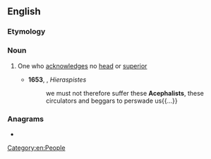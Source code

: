 ==English==

===Etymology===
{{suffix|en|acephal|ist}}

===Noun===
{{en-noun}}

# {{lb|en|obsolete}} One who [[acknowledge]]s no [[head]] or [[superior]]
#* '''1653''', {{w|John Gauden}}, ''Hieraspistes''
#*:we must not therefore suffer these '''Acephalists''', these circulators and beggars to perswade us{{...}}

===Anagrams===
* {{anagrams|en|a=aacehilpst|caliphates|cataphiles|chaptalise}}

[[Category:en:People]]